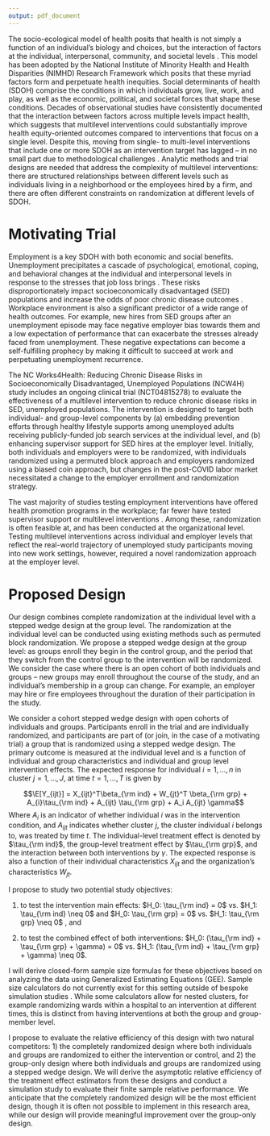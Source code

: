 ```yaml
---
output: pdf_document
---
```


The socio-ecological model of health posits that health is not simply a function of an individual's
biology and choices, but the interaction of factors at the individual, interpersonal, community, and societal levels \citep{bronfenbrenner1992ecological}. This model has been adopted by the National Institute of Minority Health and Health Disparities (NIMHD) Research Framework which posits that these myriad factors form and perpetuate health inequities. Social determinants of health (SDOH) comprise the conditions in which individuals grow, live, work, and play, as well as the economic, political, and societal forces that shape these conditions. Decades of observational studies have consistently documented that the interaction between factors across multiple levels impact health, which suggests that multilevel interventions could substantially improve health equity-oriented outcomes compared to interventions that focus on a single level. Despite this, moving from single- to multi-level interventions that include one or more SDOH as an intervention target has lagged – in no small part due to methodological challenges \citep{agurs2019designing}. Analytic methods and trial designs are needed that address the complexity of multilevel interventions: there are structured relationships between different levels such as individuals living in a neighborhood or the employees hired by a firm, and there are often different constraints on randomization at different levels of SDOH. 

# Motivating Trial

Employment is a key SDOH with both economic and social benefits. Unemployment precipitates a cascade of psychological, emotional, coping, and behavioral changes at the individual and interpersonal levels in response to the stresses that job loss brings \citep{mantler2005coping}. These risks disproportionately impact socioeconomically disadvantaged (SED) populations and increase the odds of poor chronic disease outcomes \citep{roelfs2011losing}.  Workplace environment is also a significant predictor of a wide range of health outcomes. For example, new hires from SED groups after an unemployment episode may face negative employer bias towards them and a low expectation of performance that can exacerbate the stresses already faced from unemployment. These negative expectations can become a self-fulfilling prophecy by making it difficult to succeed at work and perpetuating unemployment recurrence.  

The NC Works4Health: Reducing Chronic Disease Risks in Socioeconomically Disadvantaged, Unemployed Populations (NCW4H) study includes an ongoing clinical trial (NCT04815278) to evaluate the effectiveness of a multilevel intervention to reduce chronic disease risks in SED, unemployed populations. The intervention is designed to target both individual- and group-level components by (a) embedding prevention efforts through healthy lifestyle supports among unemployed adults receiving publicly-funded job search services at the individual level, and (b) enhancing supervisor support for SED hires at the employer level. Initially, both individuals and employers were to be randomized, with individuals randomized using a permuted block approach and employers randomized using a biased coin approach, but changes in the post-COVID labor market necessitated a change to the employer enrollment and randomization strategy. 

The vast majority of studies testing employment interventions have offered health promotion programs in the workplace; far fewer have tested supervisor support \citep{hammer2016intervention} or multilevel interventions \citep{neshteruk2021implementation}. Among these, randomization is often feasible at, and has been conducted at the organizational level. Testing multilevel interventions across individual and employer levels that reflect the real-world trajectory of unemployed study participants moving into new work settings, however, required a novel randomization approach at the employer level.  

# Proposed Design

Our design combines complete randomization at the individual level with a stepped wedge design at the group level. The randomization at the individual level can be conducted using existing methods such as permuted block randomization. We propose a stepped wedge design at the group level: as groups enroll they begin in the control group, and the period that they switch from the control group to the intervention will be randomized. We consider the case where there is an open cohort of both individuals and groups – new groups may enroll throughout the course of the study, and an individual’s membership in a group can change. For example, an employer may hire or fire employees throughout the duration of their participation in the study. 

We consider a cohort stepped wedge design with open cohorts of individuals and groups. Participants enroll in the trial and are individually randomized, and participants are part of (or join, in the case of a motivating trial) a group that is randomized using a stepped wedge design.  The primary outcome is measured at the individual level and is a function of individual and group characteristics and individual and group level intervention effects. The expected response for individual $i = 1, \ldots, n$ in cluster $j = 1, \ldots, J$, at time $t = 1, \ldots, T$ is given by

$$\E[Y_{ijt}] = X_{ijt}^T\beta_{\rm ind} + W_{jt}^T \beta_{\rm grp} + A_{i}\tau_{\rm ind} + A_{ijt} \tau_{\rm grp} + A_i A_{ijt} \gamma$$
Where $A_i$ is an indicator of whether individual $i$ was in the intervention condition, and $A_{ijt}$ indicates whether cluster $j$, the cluster individual $i$ belongs to, was treated by time $t$. The individual-level treatment effect is denoted by $\tau_{\rm ind}$, the group-level treatment effect by $\tau_{\rm grp}$, and the interaction between both interventions by $\gamma$. The expected response is also a function of their individual characteristics $X_{ijt}$ and the organization’s characteristics $W_{jt}$. 

I propose to study two potential study objectives:

1) to test the intervention main effects: $H_0: \tau_{\rm ind} = 0$ vs. $H_1: \tau_{\rm ind} \neq 0$ and $H_0: \tau_{\rm grp} = 0$ vs. $H_1: \tau_{\rm grp} \neq 0$ , and 

2) to test the combined effect of both interventions: $H_0: (\tau_{\rm ind} + \tau_{\rm grp} + \gamma) = 0$ vs. $H_1: (\tau_{\rm ind} + \tau_{\rm grp} + \gamma) \neq 0$. 

I will derive closed-form sample size formulas for these objectives based on analyzing the data using Generalized Estimating Equations (GEE). Sample size calculators do not currently exist for this setting outside of bespoke simulation studies \citep{ouyang2022sample}. While some calculators allow for nested clusters, for example randomizing wards within a hospital to an intervention at different times, this is distinct from having interventions at both the group and group-member level. 

I propose to evaluate the relative efficiency of this design with two natural competitors: 1) the completely randomized design where both individuals and groups are randomized to either the intervention or control, and 2) the group-only design where both individuals and groups are randomized using a stepped wedge design. We will derive the asymptotic relative efficiency of the treatment effect estimators from these designs and conduct a simulation study to evaluate their finite sample relative performance. We anticipate that the completely randomized design will be the most efficient design, though it is often not possible to implement in this research area, while our design will provide meaningful improvement over the group-only design. 
